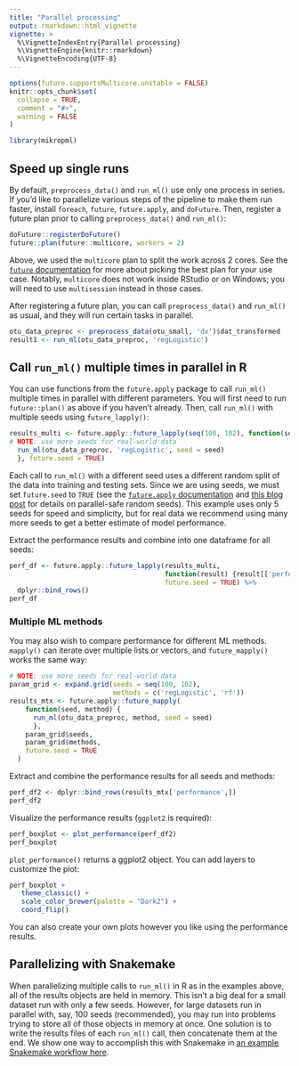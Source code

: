 ```yaml
---
title: "Parallel processing"
output: rmarkdown::html_vignette
vignette: >
  %\VignetteIndexEntry{Parallel processing}
  %\VignetteEngine{knitr::rmarkdown}
  %\VignetteEncoding{UTF-8}
---
```


```r
options(future.supportsMulticore.unstable = FALSE)
knitr::opts_chunk$set(
  collapse = TRUE,
  comment = "#>",
  warning = FALSE
)
```

```r
library(mikropml)
```

## Speed up single runs

By default, `preprocess_data()` and `run_ml()` use only one process in series.
If you'd like to parallelize various steps of the pipeline to make them run faster,
install `foreach`, `future`, `future.apply`, and `doFuture`.
Then, register a future plan prior to calling `preprocess_data()` and `run_ml()`:

```r
doFuture::registerDoFuture()
future::plan(future::multicore, workers = 2)
```

Above, we used the `multicore` plan to split the work across 2 cores.
See the [`future` documentation](https://cran.r-project.org/web/packages/future/vignettes/future-1-overview.html) 
for more about picking the best plan for your use case.
Notably, `multicore` does not work inside RStudio or on Windows;
you will need to use `multisession` instead in those cases.

After registering a future plan, you can call `preprocess_data()` and `run_ml()`
as usual, and they will run certain tasks in parallel.

```r
otu_data_preproc <- preprocess_data(otu_small, 'dx')$dat_transformed
result1 <- run_ml(otu_data_preproc, 'regLogistic')
```


## Call `run_ml()` multiple times in parallel in R

You can use functions from the `future.apply` package to call 
`run_ml()` multiple times in parallel with different parameters.
You will first need to run `future::plan()` as above if you haven't already.
Then, call `run_ml()` with multiple seeds using `future_lapply()`:

```r
results_multi <- future.apply::future_lapply(seq(100, 102), function(seed) {
# NOTE: use more seeds for real-world data
  run_ml(otu_data_preproc, 'regLogistic', seed = seed)
  }, future.seed = TRUE)
```

Each call to `run_ml()` with a different seed uses a different random split 
of the data into training and testing sets.
Since we are using seeds, we must set `future.seed` to `TRUE` 
(see the [`future.apply` documentation](https://cran.r-project.org/web/packages/future.apply/future.apply.pdf) 
and [this blog post](https://www.r-bloggers.com/2020/09/future-1-19-1-making-sure-proper-random-numbers-are-produced-in-parallel-processing/)
for details on parallel-safe random seeds).
This example uses only 5 seeds for speed and simplicity,
but for real data we recommend using many more seeds to get a better estimate 
of model performance.

Extract the performance results and combine into one dataframe for all seeds:

```r
perf_df <- future.apply::future_lapply(results_multi, 
                                       function(result) {result[['performance']]},
                                       future.seed = TRUE) %>% 
  dplyr::bind_rows()
perf_df
```

### Multiple ML methods

You may also wish to compare performance for different ML methods.
`mapply()` can iterate over multiple lists or vectors, 
and `future_mapply()` works the same way:

```r
# NOTE: use more seeds for real-world data
param_grid <- expand.grid(seeds = seq(100, 102),
                          methods = c('regLogistic', 'rf'))
results_mtx <- future.apply::future_mapply(
    function(seed, method) {
      run_ml(otu_data_preproc, method, seed = seed)
      },
    param_grid$seeds,
    param_grid$methods,
    future.seed = TRUE
  )
```

Extract and combine the performance results for all seeds and methods:

```r
perf_df2 <- dplyr::bind_rows(results_mtx['performance',])
perf_df2
```

Visualize the performance results (`ggplot2` is required):

```r
perf_boxplot <- plot_performance(perf_df2)
perf_boxplot
```

`plot_performance()` returns a ggplot2 object. 
You can add layers to customize the plot:

```r
perf_boxplot +
   theme_classic() +
   scale_color_brewer(palette = "Dark2") +
   coord_flip()
```

You can also create your own plots however you like using the performance results.

## Parallelizing with Snakemake

When parallelizing multiple calls to `run_ml()` in R as in the examples above, 
all of the results objects are held in memory.
This isn't a big deal for a small dataset run with only a few seeds.
However, for large datasets run in parallel with, say, 100 seeds (recommended), 
you may run into problems trying to store all of those objects in memory at once.
One solution is to write the results files of each `run_ml()` call,
then concatenate them at the end.
We show one way to accomplish this with Snakemake in 
[an example Snakemake workflow here](https://github.com/SchlossLab/mikropml-snakemake-workflow).

